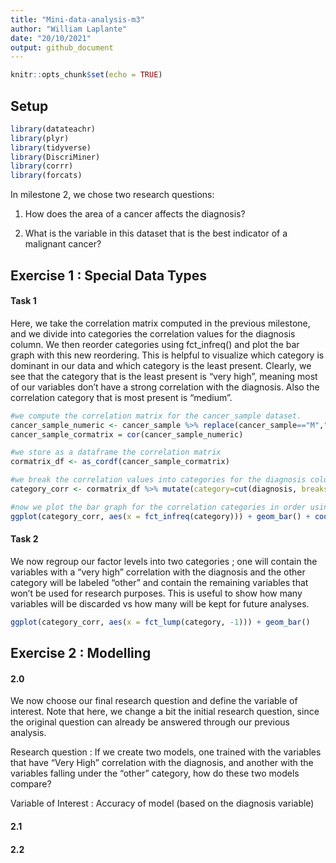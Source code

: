 ```yaml
---
title: "Mini-data-analysis-m3"
author: "William Laplante"
date: "20/10/2021"
output: github_document
---
```


```r
knitr::opts_chunk$set(echo = TRUE)
```


## Setup

```r
library(datateachr)
library(plyr)
library(tidyverse)
library(DiscriMiner)
library(corrr)
library(forcats)
```

In milestone 2, we chose two research questions:

1) How does the area of a cancer affects the diagnosis?

2) What is the variable in this dataset that is the best indicator of a malignant cancer?


## Exercise 1 : Special Data Types

#### Task 1

Here, we take the correlation matrix computed in the previous milestone, and we divide into categories the correlation values for the diagnosis column. We then reorder categories using fct_infreq() and plot the bar graph with this new reordering. This is helpful to visualize which category is dominant in our data and which category is the least present. Clearly, we see that the category that is the least present is "very high", meaning most of our variables don't have a strong correlation with the diagnosis. Also the correlation category that is most present is "medium".
```r
#we compute the correlation matrix for the cancer_sample dataset. 
cancer_sample_numeric <- cancer_sample %>% replace(cancer_sample=="M","1") %>% replace(cancer_sample=="B","0") %>% transform(diagnosis=as.numeric(diagnosis))
cancer_sample_cormatrix = cor(cancer_sample_numeric)

#we store as a dataframe the correlation matrix
cormatrix_df <- as_cordf(cancer_sample_cormatrix)

#we break the correlation values into categories for the diagnosis column.
category_corr <- cormatrix_df %>% mutate(category=cut(diagnosis, breaks=c(-Inf, 0.2, 0.4, 0.6, 0.75, Inf), labels=c("Very Low", "Low", "Medium", "High", "Very High"))) %>% select(term, diagnosis, category) %>% filter(!is.na(diagnosis)) %>% rename(variable=term, corr_with_diagnosis=diagnosis)

#now we plot the bar graph for the correlation categories in order using the forcats package.
ggplot(category_corr, aes(x = fct_infreq(category))) + geom_bar() + coord_flip()
```

#### Task 2

We now regroup our factor levels into two categories ; one will contain the variables with a "very high" correlation with the diagnosis and the other category will be labeled "other" and contain the remaining variables that won't be used for research purposes. This is useful to show how many variables will be discarded vs how many will be kept for future analyses.

```r
ggplot(category_corr, aes(x = fct_lump(category, -1))) + geom_bar()
```


## Exercise 2 : Modelling

#### 2.0
We now choose our final research question and define the variable of interest. Note that here, we change a bit the initial research question, since the original question can already be answered through our previous analysis. 

Research question : If we create two models, one trained with the variables that have "Very High" correlation with the diagnosis, and another with the variables falling under the "other" category, how do these two models compare? 

Variable of Interest : Accuracy of model (based on the diagnosis variable)

#### 2.1



#### 2.2

